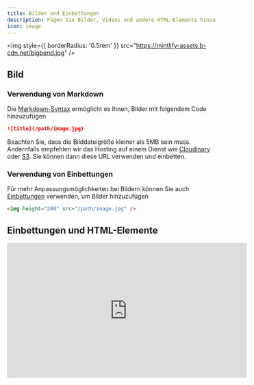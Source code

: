```yaml
---
title: Bilder und Einbettungen
description: Fügen Sie Bilder, Videos und andere HTML-Elemente hinzu
icon: image
---
```


<img style={{ borderRadius: '0.5rem' }} src="https://mintlify-assets.b-cdn.net/bigbend.jpg" />

## Bild

### Verwendung von Markdown

Die [Markdown-Syntax](https://www.markdownguide.org/basic-syntax/#images) ermöglicht es Ihnen, Bilder mit folgendem Code hinzuzufügen

```md
![title](/path/image.jpg)
```

Beachten Sie, dass die Bilddateigröße kleiner als 5MB sein muss. Andernfalls empfehlen wir das Hosting auf einem Dienst wie [Cloudinary](https://cloudinary.com/) oder [S3](https://aws.amazon.com/s3/). Sie können dann diese URL verwenden und einbetten.

### Verwendung von Einbettungen

Für mehr Anpassungsmöglichkeiten bei Bildern können Sie auch [Einbettungen](/writing-content/embed) verwenden, um Bilder hinzuzufügen

```html
<img height="200" src="/path/image.jpg" />
```

## Einbettungen und HTML-Elemente

<iframe width="560" height="315" src="https://www.youtube.com/embed/4KzFe50RQkQ" title="YouTube video player" frameBorder="0" allow="accelerometer; autoplay; clipboard-write; encrypted-media; gyroscope; picture-in-picture" allowFullScreen style={{ width: '100%', borderRadius: '0.5rem' }} />

<br />

<Tip>
  Mintlify unterstützt [HTML-Tags in Markdown](https://www.markdownguide.org/basic-syntax/#html). Dies ist hilfreich, wenn Sie HTML-Tags gegenüber Markdown-Syntax bevorzugen und ermöglicht Ihnen, Dokumentation mit unbegrenzter Flexibilität zu erstellen.
</Tip>

### iFrames

Lädt eine andere HTML-Seite innerhalb des Dokuments. Am häufigsten verwendet für das Einbetten von Videos.

```html
<iframe src="https://www.youtube.com/embed/4KzFe50RQkQ"> </iframe>
```
